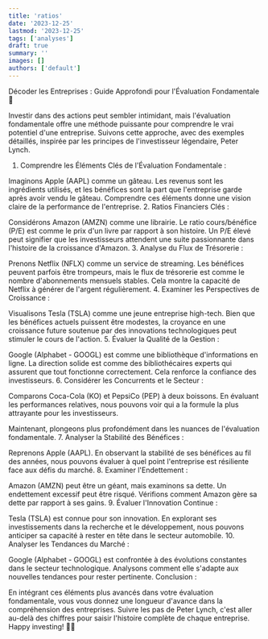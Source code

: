 ```yaml
---
title: 'ratios'
date: '2023-12-25'
lastmod: '2023-12-25'
tags: ['analyses']
draft: true
summary: ''
images: []
authors: ['default']
---
```


Décoder les Entreprises : Guide Approfondi pour l'Évaluation Fondamentale 🚀

Investir dans des actions peut sembler intimidant, mais l'évaluation fondamentale offre une méthode puissante pour comprendre le vrai potentiel d'une entreprise. Suivons cette approche, avec des exemples détaillés, inspirée par les principes de l'investisseur légendaire, Peter Lynch.

1. Comprendre les Éléments Clés de l'Évaluation Fondamentale :

Imaginons Apple (AAPL) comme un gâteau. Les revenus sont les ingrédients utilisés, et les bénéfices sont la part que l'entreprise garde après avoir vendu le gâteau. Comprendre ces éléments donne une vision claire de la performance de l'entreprise. 2. Ratios Financiers Clés :

Considérons Amazon (AMZN) comme une librairie. Le ratio cours/bénéfice (P/E) est comme le prix d'un livre par rapport à son histoire. Un P/E élevé peut signifier que les investisseurs attendent une suite passionnante dans l'histoire de la croissance d'Amazon. 3. Analyse du Flux de Trésorerie :

Prenons Netflix (NFLX) comme un service de streaming. Les bénéfices peuvent parfois être trompeurs, mais le flux de trésorerie est comme le nombre d'abonnements mensuels stables. Cela montre la capacité de Netflix à générer de l'argent régulièrement. 4. Examiner les Perspectives de Croissance :

Visualisons Tesla (TSLA) comme une jeune entreprise high-tech. Bien que les bénéfices actuels puissent être modestes, la croyance en une croissance future soutenue par des innovations technologiques peut stimuler le cours de l'action. 5. Évaluer la Qualité de la Gestion :

Google (Alphabet - GOOGL) est comme une bibliothèque d'informations en ligne. La direction solide est comme des bibliothécaires experts qui assurent que tout fonctionne correctement. Cela renforce la confiance des investisseurs. 6. Considérer les Concurrents et le Secteur :

Comparons Coca-Cola (KO) et PepsiCo (PEP) à deux boissons. En évaluant les performances relatives, nous pouvons voir qui a la formule la plus attrayante pour les investisseurs.

Maintenant, plongeons plus profondément dans les nuances de l'évaluation fondamentale. 7. Analyser la Stabilité des Bénéfices :

Reprenons Apple (AAPL). En observant la stabilité de ses bénéfices au fil des années, nous pouvons évaluer à quel point l'entreprise est résiliente face aux défis du marché. 8. Examiner l'Endettement :

Amazon (AMZN) peut être un géant, mais examinons sa dette. Un endettement excessif peut être risqué. Vérifions comment Amazon gère sa dette par rapport à ses gains. 9. Évaluer l'Innovation Continue :

Tesla (TSLA) est connue pour son innovation. En explorant ses investissements dans la recherche et le développement, nous pouvons anticiper sa capacité à rester en tête dans le secteur automobile. 10. Analyser les Tendances du Marché :

Google (Alphabet - GOOGL) est confrontée à des évolutions constantes dans le secteur technologique. Analysons comment elle s'adapte aux nouvelles tendances pour rester pertinente.
Conclusion :

En intégrant ces éléments plus avancés dans votre évaluation fondamentale, vous vous donnez une longueur d'avance dans la compréhension des entreprises. Suivre les pas de Peter Lynch, c'est aller au-delà des chiffres pour saisir l'histoire complète de chaque entreprise. Happy investing! 🚀✨
